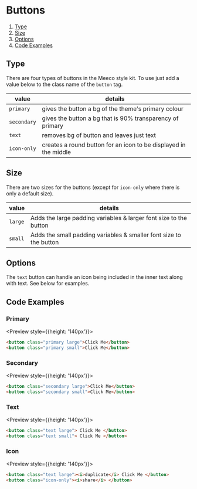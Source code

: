 
# Buttons

1. [Type](#type)
2. [Size](#size)
3. [Options](#options)
4. [Code Examples](#code-examples)

## Type

There are four types of buttons in the Meeco style kit. To use just add a value below to the class name of the `button` tag.


| value | details |
| ----- | ----- |
| `primary` | gives the button a bg of the theme's primary colour |
| `secondary` | gives the button a bg that is 90% transparency of primary |
| `text` | removes bg of button and leaves just text |
| `icon-only` | creates a round button for an icon to be displayed in the middle |

## Size
There are two sizes for the buttons (except for `icon-only` where there is only a default size).


| value | details |
| ----- | ----- |
| `large` | Adds the large padding variables & larger font size to the button |
| `small` | Adds the small padding variables & smaller font size to the button |

## Options

The `text` button can handle an icon being included in the inner text along with text. See below for examples.

## Code Examples

### Primary

<Preview style={{height: '140px'}}>
  <Story id="button--primary-button" />
</Preview>


```html
<button class="primary large">Click Me</button>
<button class="primary small">Click Me</button>
```

### Secondary

<Preview style={{height: '140px'}}>
  <Story id="button--secondary-button" />
</Preview>


```html
<button class="secondary large">Click Me</button>
<button class="secondary small">Click Me</button>
```

### Text

<Preview style={{height: '140px'}}>
  <Story id="button--text-button" />
</Preview>


```html
<button class="text large"> Click Me </button>
<button class="text small"> Click Me </button>
```

### Icon

<Preview style={{height: '140px'}}>
  <Story id="button--icon-button" />
</Preview>


```html
<button class="text large"><i>duplicate</i> Click Me </button>
<button class="icon-only"><i>share</i> </button>
```
